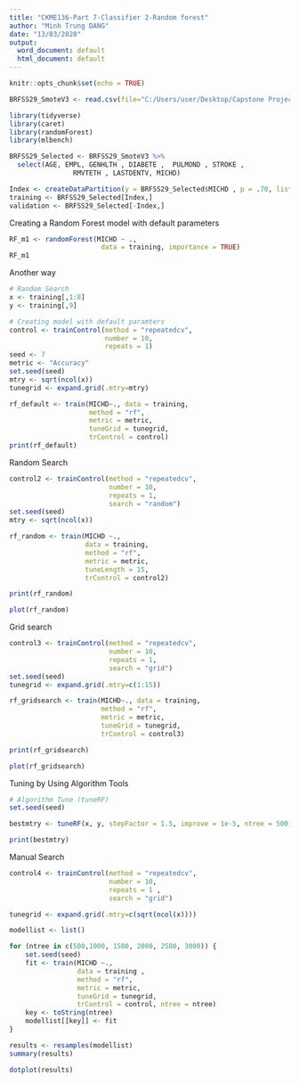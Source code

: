 ---
title: "CKME136-Part 7-Classifier 2-Random forest"
author: "Minh Trung DANG"
date: "13/03/2020"
output:
  word_document: default 
  html_document: default
---

```{r setup, include=FALSE}
knitr::opts_chunk$set(echo = TRUE)
```

```{r}
BRFSS29_SmoteV3 <- read.csv(file="C:/Users/user/Desktop/Capstone Project/Submission/R codes/BRFSS29-Smote-V3.csv", header=TRUE, sep=",")
```

```{r}
library(tidyverse)
library(caret)
library(randomForest)
library(mlbench)
```

```{r}
BRFSS29_Selected <- BRFSS29_SmoteV3 %>% 
  select(AGE, EMPL, GENHLTH , DIABETE ,  PULMOND , STROKE ,
                RMVTETH , LASTDENTV, MICHD)
```

```{r}
Index <- createDataPartition(y = BRFSS29_Selected$MICHD , p = .70, list = FALSE)
training <- BRFSS29_Selected[Index,]
validation <- BRFSS29_Selected[-Index,]
```

Creating a Random Forest model with default parameters

```{R}
RF_m1 <- randomForest(MICHD ~ ., 
                       data = training, importance = TRUE)
RF_m1
```


Another way
```{r}
# Random Search
x <- training[,1:8]
y <- training[,9]
```

```{r}
# Creating model with default paramters
control <- trainControl(method = "repeatedcv", 
                        number = 10, 
                        repeats = 1)
seed <- 7
metric <- "Accuracy"
set.seed(seed)
mtry <- sqrt(ncol(x))
tunegrid <- expand.grid(.mtry=mtry)

rf_default <- train(MICHD~., data = training, 
                    method = "rf",
                    metric = metric, 
                    tuneGrid = tunegrid, 
                    trControl = control)
print(rf_default)
```


Random Search
```{r}
control2 <- trainControl(method = "repeatedcv", 
                         number = 10, 
                         repeats = 1, 
                         search = "random")
set.seed(seed)
mtry <- sqrt(ncol(x))

rf_random <- train(MICHD ~., 
                   data = training, 
                   method = "rf", 
                   metric = metric, 
                   tuneLength = 15, 
                   trControl = control2)

print(rf_random)
```
```{r}
plot(rf_random)
```

Grid search

```{r}
control3 <- trainControl(method = "repeatedcv", 
                         number = 10, 
                         repeats = 1, 
                         search = "grid")
set.seed(seed)
tunegrid <- expand.grid(.mtry=c(1:15))

rf_gridsearch <- train(MICHD~., data = training, 
                       method = "rf", 
                       metric = metric, 
                       tuneGrid = tunegrid, 
                       trControl = control3)

print(rf_gridsearch)
```


```{r}
plot(rf_gridsearch)
```


Tuning by Using Algorithm Tools

```{r}
# Algorithm Tune (tuneRF)
set.seed(seed)

bestmtry <- tuneRF(x, y, stepFactor = 1.5, improve = 1e-5, ntree = 500)
```

```{r}
print(bestmtry)
```


Manual Search

```{r}
control4 <- trainControl(method = "repeatedcv", 
                         number = 10, 
                         repeats = 1 , 
                         search = "grid")

tunegrid <- expand.grid(.mtry=c(sqrt(ncol(x))))

modellist <- list()

for (ntree in c(500,1000, 1500, 2000, 2500, 3000)) {
	set.seed(seed)
	fit <- train(MICHD ~., 
	             data = training , 
	             method = "rf", 
	             metric = metric, 
	             tuneGrid = tunegrid, 
	             trControl = control, ntree = ntree)
	key <- toString(ntree)
	modellist[[key]] <- fit
}
```


```{r}
results <- resamples(modellist)
summary(results)
```

```{r}
dotplot(results)
```





